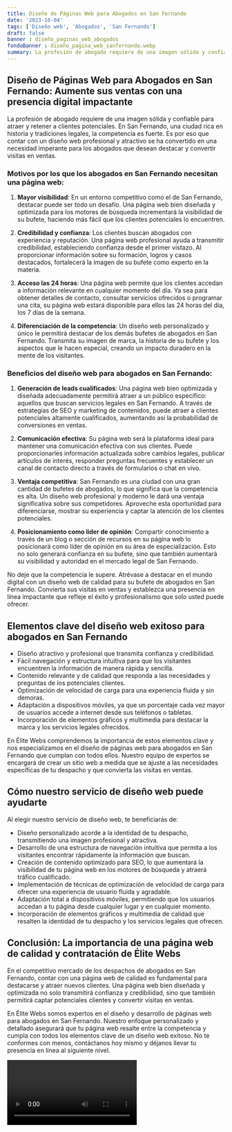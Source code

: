 ```yaml
---
title: Diseño de Páginas Web para Abogados en San Fernando
date: '2023-10-04'
tags: ['Diseño web', 'Abogados', 'San Fernando']
draft: false
banner : diseño_paginas_web_abogados
fondoBanner : diseño_pagina_web_sanfernando.webp
summary: La profesión de abogado requiere de una imagen sólida y confiable para atraer y retener a clientes potenciales. En San Fernando, una ciudad rica en historia y tradiciones legales, la competencia es fuerte. Es por eso que contar con un diseño web profesional y atractivo se ha convertido en una necesidad imperante para los abogados que desean destacar y convertir visitas en ventas.
---
```


## Diseño de Páginas Web para Abogados en San Fernando: Aumente sus ventas con una presencia digital impactante

La profesión de abogado requiere de una imagen sólida y confiable para atraer y retener a clientes potenciales. En San Fernando, una ciudad rica en historia y tradiciones legales, la competencia es fuerte. Es por eso que contar con un diseño web profesional y atractivo se ha convertido en una necesidad imperante para los abogados que desean destacar y convertir visitas en ventas.

### Motivos por los que los abogados en San Fernando necesitan una página web:

1. **Mayor visibilidad**: En un entorno competitivo como el de San Fernando, destacar puede ser todo un desafío. Una página web bien diseñada y optimizada para los motores de búsqueda incrementará la visibilidad de su bufete, haciendo más fácil que los clientes potenciales lo encuentren.

2. **Credibilidad y confianza**: Los clientes buscan abogados con experiencia y reputación. Una página web profesional ayuda a transmitir credibilidad, estableciendo confianza desde el primer vistazo. Al proporcionar información sobre su formación, logros y casos destacados, fortalecerá la imagen de su bufete como experto en la materia.

3. **Acceso las 24 horas**: Una página web permite que los clientes accedan a información relevante en cualquier momento del día. Ya sea para obtener detalles de contacto, consultar servicios ofrecidos o programar una cita, su página web estará disponible para ellos las 24 horas del día, los 7 días de la semana.

4. **Diferenciación de la competencia**: Un diseño web personalizado y único le permitirá destacar de los demás bufetes de abogados en San Fernando. Transmita su imagen de marca, la historia de su bufete y los aspectos que le hacen especial, creando un impacto duradero en la mente de los visitantes.

### Beneficios del diseño web para abogados en San Fernando:

1. **Generación de leads cualificados**: Una página web bien optimizada y diseñada adecuadamente permitirá atraer a un público especifico: aquellos que buscan servicios legales en San Fernando. A través de estrategias de SEO y marketing de contenidos, puede atraer a clientes potenciales altamente cualificados, aumentando así la probabilidad de conversiones en ventas.

2. **Comunicación efectiva**: Su página web será la plataforma ideal para mantener una comunicación efectiva con sus clientes. Puede proporcionarles información actualizada sobre cambios legales, publicar artículos de interés, responder preguntas frecuentes y establecer un canal de contacto directo a través de formularios o chat en vivo.

3. **Ventaja competitiva**: San Fernando es una ciudad con una gran cantidad de bufetes de abogados, lo que significa que la competencia es alta. Un diseño web profesional y moderno le dará una ventaja significativa sobre sus competidores. Aproveche esta oportunidad para diferenciarse, mostrar su experiencia y captar la atención de los clientes potenciales.

4. **Posicionamiento como líder de opinión**: Compartir conocimiento a través de un blog o sección de recursos en su página web lo posicionará como líder de opinión en su área de especialización. Esto no solo generará confianza en su bufete, sino que también aumentará su visibilidad y autoridad en el mercado legal de San Fernando.

No deje que la competencia le supere. Atrévase a destacar en el mundo digital con un diseño web de calidad para su bufete de abogados en San Fernando. Convierta sus visitas en ventas y establezca una presencia en línea impactante que refleje el éxito y profesionalismo que solo usted puede ofrecer.

<GifSeo />

<Cta />

## Elementos clave del diseño web exitoso para abogados en San Fernando

- Diseño atractivo y profesional que transmita confianza y credibilidad.
- Fácil navegación y estructura intuitiva para que los visitantes encuentren la información de manera rápida y sencilla.
- Contenido relevante y de calidad que responda a las necesidades y preguntas de los potenciales clientes.
- Optimización de velocidad de carga para una experiencia fluida y sin demoras.
- Adaptación a dispositivos móviles, ya que un porcentaje cada vez mayor de usuarios accede a internet desde sus teléfonos o tabletas.
- Incorporación de elementos gráficos y multimedia para destacar la marca y los servicios legales ofrecidos.

En Élite Webs comprendemos la importancia de estos elementos clave y nos especializamos en el diseño de páginas web para abogados en San Fernando que cumplan con todos ellos. Nuestro equipo de expertos se encargará de crear un sitio web a medida que se ajuste a las necesidades específicas de tu despacho y que convierta las visitas en ventas.

## Cómo nuestro servicio de diseño web puede ayudarte

Al elegir nuestro servicio de diseño web, te beneficiarás de:

- Diseño personalizado acorde a la identidad de tu despacho, transmitiendo una imagen profesional y atractiva.
- Desarrollo de una estructura de navegación intuitiva que permita a los visitantes encontrar rápidamente la información que buscan.
- Creación de contenido optimizado para SEO, lo que aumentará la visibilidad de tu página web en los motores de búsqueda y atraerá tráfico cualificado.
- Implementación de técnicas de optimización de velocidad de carga para ofrecer una experiencia de usuario fluida y agradable.
- Adaptación total a dispositivos móviles, permitiendo que los usuarios accedan a tu página desde cualquier lugar y en cualquier momento.
- Incorporación de elementos gráficos y multimedia de calidad que resalten la identidad de tu despacho y los servicios legales que ofrecen.

## Conclusión: La importancia de una página web de calidad y contratación de Élite Webs

En el competitivo mercado de los despachos de abogados en San Fernando, contar con una página web de calidad es fundamental para destacarse y atraer nuevos clientes. Una página web bien diseñada y optimizada no solo transmitirá confianza y credibilidad, sino que también permitirá captar potenciales clientes y convertir visitas en ventas.

En Élite Webs somos expertos en el diseño y desarrollo de páginas web para abogados en San Fernando. Nuestro enfoque personalizado y detallado asegurará que tu página web resalte entre la competencia y cumpla con todos los elementos clave de un diseño web exitoso. No te conformes con menos, contáctanos hoy mismo y déjanos llevar tu presencia en línea al siguiente nivel.

<Video />

<CtaBot job='Abogados' city='San Fernando'/>

<Gmaps query='San Fernando+españa+maps' />